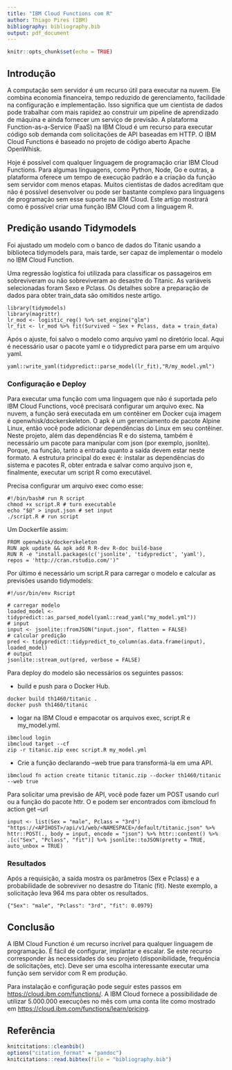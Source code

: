 ```yaml
---
title: "IBM Cloud Functions com R"
author: Thiago Pires (IBM)
bibliography: bibliography.bib
output: pdf_document
---
```


```r
knitr::opts_chunk$set(echo = TRUE)
```

## Introdução

A computação sem servidor é um recurso útil para executar na nuvem. Ele combina economia financeira, tempo reduzido de gerenciamento, facilidade na configuração e implementação. Isso significa que um cientista de dados pode trabalhar com mais rapidez ao construir um pipeline de aprendizado de máquina e ainda fornecer um serviço de previsão. A plataforma Function-as-a-Service (FaaS) na IBM Cloud é um recurso para executar código sob demanda com solicitações de API baseadas em HTTP. O IBM Cloud Functions é baseado no projeto de código aberto Apache OpenWhisk.

Hoje é possível com qualquer linguagem de programação criar IBM Cloud Functions. Para algumas linguagens, como Python, Node, Go e outras, a plataforma oferece um tempo de execução padrão e a criação da função sem servidor com menos etapas. Muitos cientistas de dados acreditam que não é possível desenvolver ou pode ser bastante complexo para linguagens de programação sem esse suporte na IBM Cloud. Este artigo mostrará como é possível criar uma função IBM Cloud com a linguagem R.

## Predição usando Tidymodels

Foi ajustado um modelo com o banco de dados do Titanic usando a biblioteca tidymodels para, mais tarde, ser capaz de implementar o modelo no IBM Cloud Function.

Uma regressão logística foi utilizada para classificar os passageiros em sobreviveram ou não sobreviveram ao desastre do Titanic. As variáveis selecionadas foram Sexo e Pclass. Os detalhes sobre a preparação de dados para obter train_data são omitidos neste artigo.

```
library(tidymodels)
library(magrittr)
lr_mod <- logistic_reg() %>% set_engine("glm")
lr_fit <- lr_mod %>% fit(Survived ~ Sex + Pclass, data = train_data)
```

Após o ajuste, foi salvo o modelo como arquivo yaml no diretório local. Aqui é necessário usar o pacote yaml e o tidypredict para parse em um arquivo yaml.

```
yaml::write_yaml(tidypredict::parse_model(lr_fit),"R/my_model.yml")
``` 

### Configuração e Deploy

Para executar uma função com uma linguagem que não é suportada pelo IBM Cloud Functions, você precisará configurar um arquivo exec. Na nuvem, a função será executada em um contêiner em Docker cuja imagem é openwhisk/dockerskeleton. O apk é um gerenciamento de pacote Alpine Linux, então você pode adicionar dependências do Linux em seu contêiner. Neste projeto, além das dependências R e do sistema, também é necessário um pacote para manipular com json (por exemplo, jsonlite). Porque, na função, tanto a entrada quanto a saída devem estar neste formato. A estrutura principal do exec é: instalar as dependências do sistema e pacotes R, obter entrada e salvar como arquivo json e, finalmente, executar um script R como executável.

Precisa configurar um arquivo exec como esse:

```
#!/bin/bash# run R script
chmod +x script.R # turn executable
echo "$@" > input.json # set input
./script.R # run script
```

Um Dockerfile assim:

```
FROM openwhisk/dockerskeleton
RUN apk update && apk add R R-dev R-doc build-base
RUN R -e "install.packages(c('jsonlite', 'tidypredict', 'yaml'), 
repos = 'http://cran.rstudio.com/')"
```

Por último é necessário um script.R para carregar o modelo e calcular as previsões usando tidymodels:

```
#!/usr/bin/env Rscript

# carregar modelo
loaded_model <-tidypredict::as_parsed_model(yaml::read_yaml("my_model.yml"))
# input
input <- jsonlite::fromJSON("input.json", flatten = FALSE)
# calcular predição
pred <- tidypredict::tidypredict_to_column(as.data.frame(input), loaded_model)
# output
jsonlite::stream_out(pred, verbose = FALSE)
```

Para deploy do modelo são necessários os seguintes passos:

- build e push para o Docker Hub.

```
docker build th1460/titanic .
docker push th1460/titanic
```

- logar na IBM Cloud e empacotar os arquivos exec, script.R e my_model.yml.

```
ibmcloud login
ibmcloud target --cf
zip -r titanic.zip exec script.R my_model.yml
```

- Crie a função declarando --web true para transformá-la em uma API.

```
ibmcloud fn action create titanic titanic.zip --docker th1460/titanic --web true
```

Para solicitar uma previsão de API, você pode fazer um POST usando curl ou a função do pacote httr. O <APIHOST> e <NAMESPACE> podem ser encontrados com ibmcloud fn action get <ACTION NAME> --url

```
input <- list(Sex = "male", Pclass = "3rd")
"https://<APIHOST>/api/v1/web/<NAMESPACE>/default/titanic.json" %>% 
httr::POST(., body = input, encode = "json") %>% httr::content() %>% 
.[c("Sex", "Pclass", "fit")] %>% jsonlite::toJSON(pretty = TRUE, auto_unbox = TRUE)
```

### Resultados

Após a requisição, a saída mostra os parâmetros (Sex e Pclass) e a probabilidade de sobreviver no desastre do Titanic (fit). Neste exemplo, a solicitação leva 964 ms para obter os resultados.

```
{"Sex": "male", "Pclass": "3rd", "fit": 0.0979}
```

## Conclusão

A IBM Cloud Function é um recurso incrível para qualquer linguagem de programação. É fácil de configurar, implantar e escalar. Se este recurso corresponder às necessidades do seu projeto (disponibilidade, frequência de solicitações, etc). Deve ser uma escolha interessante executar uma função sem servidor com R em produção.

Para instalação e configuração pode seguir estes passos em <https://cloud.ibm.com/functions/>. A IBM Cloud fornece a possibilidade de utilizar 5.000.000 execuções no mês com uma conta lite como mostrado em <https://cloud.ibm.com/functions/learn/pricing>. 

## Referência

```r
knitcitations::cleanbib()
options("citation_format" = "pandoc")
knitcitations::read.bibtex(file = "bibliography.bib")
```
